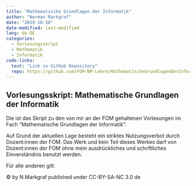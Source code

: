 ```yaml
---
title: "Mathematische Grundlagen der Informatik"
author: "Norman Markgraf"
date: "2019-10-18"
date-modified: last-modified
lang: de-DE
categories: 
  - Vorlesungsskript
  - Mathematik
  - Informatik
code-links:
  text: "Link zu GitHub Repository"
  repo: https://github.com/FOM-NM-Lehre/MathematischeGrundlagenDerInformatik
---
```


## Vorlesungsskript: Mathematische Grundlagen der Informatik 

Die ist das Skript zu den von mir an der FOM gehaltenen Vorlesungen im Fach "Mathematische Grundlagen der Informatik".

Auf Grund der aktuellen Lage besteht ein striktes Nutzungsverbot durch Dozent:innen der FOM. Das Werk und kein Teil dieses Werkes darf von Dozent:innen der FOM ohne mein ausdrückliches und schriftliches Einverständnis benutzt werden.

Für alle anderen gilt:

&copy; by N.Markgraf published under CC-BY-SA-NC 3.0 de


